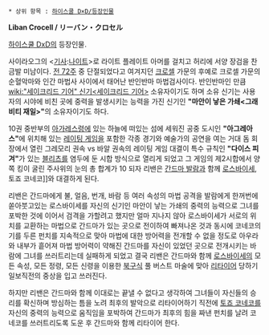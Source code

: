  * 상위 항목 : [[하이스쿨 D×D/등장인물]]

'''Liban Crocell / リーバン・クロセル''' 

[[하이스쿨 DxD]]의 등장인물.

사이라오그의 <[[기사]]:[[나이트]]>로 라이트 플레이트 아머를 걸치고 허리에 서양 장검을 찬 금발 미남이다. [[전 72주]] 중 단절되었다고 여겨지던 [[크로셀]] 가문의 후예로 크로셀 가문의 순혈악마와 인간 마법사 사이에서 태어난 반인반마 마법검사이다. 반인반마인 만큼 [[wiki:"세이크리드 기어" 신기<세이크리드 기어>]] 소유자이기도 하며 소유 신기는 사용자의 시야에 비친 곳에 중력을 발생시키는 능력을 가진 신기인 '''"마안이 낳은 가쇄<그래비티 재일>"'''의 소유자이기도 하다. 

10권 중반부의 [[아가레스]]령에 있는 하늘에 떠있는 섬에 세워진 공중 도시인 '''"아그레아스"'''에 위치해 있는 [[레이팅 게임]]을 포함한 각종 경기와 예술가의 공연을 여는 거대 돔 회장에서 열린 그레모리 권속 vs 바알 권속의 레이팅 게임 대결이 특수 규칙인 '''"다이스 피겨"'''가 있는 [[블리츠]]를 염두에 둔 시합 방식으로 열리게 되었고 그 게임의 제2시합에서 양쪽 킹이 굴린 주사위의 눈의 총 합계가 10 되자 리밴은 [[간드마 발람]]과 함께 [[로스바이세]], 토죠 코네코]]와 대결하게 된다.

리밴은 간드마에게 불, 얼음, 번개, 바람 등 여러 속성의 마법 공격을 발람에게 한꺼번에 쏟아붓고있는 로스바이세를 자신의 신기인 마안이 낳는 가쇄의 중력의 능력으로 그녀를 포박한 것에 이어서 검격을 가할려고 했지만 얼마 지나지 않아 로스바이세가 서로의 위치를 교환하는 마법으로 간드마가 있는 곳으로 전이하여 빠져나온 것과 동시에 코네코의 기를 두른 펀치를 지속적으로 맞아 마법에 대한 방어력을 전개할 수 없을 정도로 아우라와 내부가 흩어져 마법 방어력이 약해진 간드마를 자신이 있었던 곳으로 전개시키는 바람에 그녀를 쓰러트리는데 실패하게 되었고 결국 리밴은 간드마와 함께 [[로스바이세]]의 모든 속성, 모든 정령, 모든 신령을 이용한 [[북구]]식 풀 버스트 마술에 맞아 [[리타이어]] 당하기 일보직전의 중상을 입고 쓰러진다.

하지만 리밴은 간드마와 함께 이대로는 끝낼 수 없다고 생각하여 그녀들이 자신들의 승리를 확신하며 방심하는 틈을 노려 최후의 발악으로 리타이어하기 직전에 [[토죠 코네코]]를 자신의 중력의 능력으로 움직임을 포박하여 간드마가 최후의 힘을 짜낸 펀치를 날려 코네코를 쓰러트리도록 도운 후 간드마와 함께 리타이어 한다.
